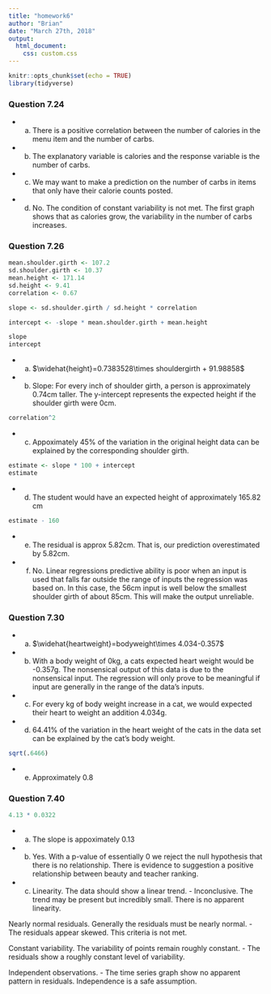 ```yaml
---
title: "homework6"
author: "Brian"
date: "March 27th, 2018"
output: 
  html_document:
    css: custom.css
---
```


```r
knitr::opts_chunk$set(echo = TRUE)
library(tidyverse)
```

<div class='page-header text-uppercase'>
  <h3>Question 7.24</h3>
</div>

* a. There is a positive correlation between the number of calories in the menu item and the number of carbs.
* b. The explanatory variable is calories and the response variable is the number of carbs. 
* c. We may want to make a prediction on the number of carbs in items that only have their calorie counts posted. 
* d. No. The condition of constant variability is not met. The first graph shows that as calories grow, the variability in the number of carbs increases.

<div class='page-header text-uppercase'>
  <h3>Question 7.26</h3>
</div>

```r
mean.shoulder.girth <- 107.2
sd.shoulder.girth <- 10.37
mean.height <- 171.14
sd.height <- 9.41
correlation <- 0.67

slope <- sd.shoulder.girth / sd.height * correlation

intercept <- -slope * mean.shoulder.girth + mean.height

slope
intercept
```

* a. $\widehat{height}=0.7383528\times shouldergirth + 91.98858$

* b. Slope: For every inch of shoulder girth, a person is approximately 0.74cm taller. The y-intercept represents the expected height if the shoulder girth were 0cm.

```r
correlation^2
```

* c. Appoximately 45% of the variation in the original height data can be explained by the corresponding shoulder girth.

```r
estimate <- slope * 100 + intercept
estimate
```

* d.  The student would have an expected height of approximately 165.82 cm

```r
estimate - 160
```

* e. The residual is approx 5.82cm. That is, our prediction overestimated by 5.82cm.

* f.  No. Linear regressions predictive ability is poor when an input is used that falls far outside the range of inputs the regression was based on. In this case, the 56cm input is well below the smallest shoulder girth of about 85cm. This will make the output unreliable.

<div class='page-header text-uppercase'>
  <h3>Question 7.30</h3>
</div>

* a. $\widehat{heartweight}=bodyweight\times 4.034-0.357$

* b. With a body weight of 0kg, a cats expected heart weight would be -0.357g. The nonsensical output of this data is due to the nonsensical input. The regression will only prove to be meaningful if input are generally in the range of the data's inputs.

* c. For every kg of body weight increase in a cat, we would expected their heart to weight an addition 4.034g.

* d. 64.41% of the variation in the heart weight of the cats in the data set can be explained by the cat's body weight.

```r
sqrt(.6466)
```

* e. Approximately 0.8

<div class='page-header text-uppercase'>
  <h3>Question 7.40</h3>
</div>

```r
4.13 * 0.0322
```

* a. The slope is appoximately 0.13

* b. Yes. With a p-value of essentially 0 we reject the null hypothesis that there is no relationship. There is evidence to suggestion a positive relationship between beauty and teacher ranking.

* c. 
Linearity. The data should show a linear trend. - Inconclusive. The trend may be present but incredibly small. There is no apparent linearity.

Nearly normal residuals. Generally the residuals must be nearly normal. - The residuals appear skewed. This criteria is not met.

Constant variability. The variability of points remain roughly constant. - The residuals show a roughly constant level of variability.

Independent observations. - The time series graph show no apparent pattern in residuals. Independence is a safe assumption.